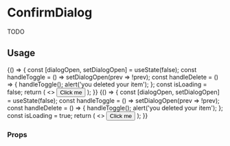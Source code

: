 <!--- ConfirmDialog.stories.mdx --->


<Meta title="components/ConfirmDialog" />

# ConfirmDialog

TODO

## Usage

<Canvas>
  <Story name="base">
    {() => {
      const [dialogOpen, setDialogOpen] = useState(false);
      const handleToggle = () => setDialogOpen(prev => !prev);
      const handleDelete = () => {
        handleToggle();
        alert('you deleted your item');
      };
      const isLoading = false;
      return (
        <>
          <Button onClick={handleToggle}>Click me</Button>
          <ConfirmDialog isConfirmButtonLoading={isLoading} isVisible={dialogOpen} onToggleDialog={handleToggle} onConfirm={handleDelete} />
        </>
      );
    }}
  </Story>
  <Story name="confirm-loading">
    {() => {
      const [dialogOpen, setDialogOpen] = useState(false);
      const handleToggle = () => setDialogOpen(prev => !prev);
      const handleDelete = () => {
        handleToggle();
        alert('you deleted your item');
      };
      const isLoading = true;
      return (
        <>
          <Button onClick={handleToggle}>Click me</Button>
          <ConfirmDialog isConfirmButtonLoading={true} isVisible={dialogOpen} onToggleDialog={handleToggle} onConfirm={handleDelete} />
        </>
      );
    }}
  </Story>
</Canvas>

### Props

<ArgsTable of={ConfirmDialog} />
